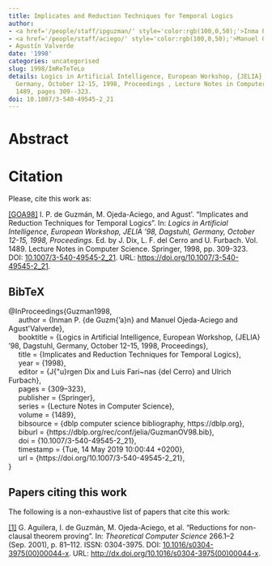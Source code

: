 ```yaml
---
title: Implicates and Reduction Techniques for Temporal Logics
author:
- <a href='/people/staff/ipguzman/' style='color:rgb(100,0,50);'>Inma P. de Guzmán</a>
- <a href='/people/staff/aciego/' style='color:rgb(100,0,50);'>Manuel Ojeda-Aciego</a>
- Agustín Valverde
date: '1998'
categories: uncategorised
slug: 1998/ImReTeTeLo
details: Logics in Artificial Intelligence, European Workshop, {JELIA} '98, Dagstuhl,
  Germany, October 12-15, 1998, Proceedings , Lecture Notes in Computer Science vol.
  1489, pages 309--323.
doi: 10.1007/3-540-49545-2_21
---
```




# Abstract










# Citation
Please, cite this work as:


<a name=bib-Guzman1998></a>[[GOA98]](#cite-Guzman1998) I. P. de Guzmán, M. Ojeda-Aciego, and Agust\'\inValverde. “Implicates and Reduction Techniques for Temporal Logics”. In: _Logics in Artificial Intelligence, European Workshop, JELIA '98, Dagstuhl, Germany, October 12-15, 1998, Proceedings_. Ed. by J. Dix, L. F. del Cerro and U. Furbach. Vol. 1489. Lecture Notes in Computer Science. Springer, 1998, pp. 309-323. DOI: [10.1007/3-540-49545-2\_21](https://doi.org/10.1007%2F3-540-49545-2%5C_21). URL: [https://doi.org/10.1007/3-540-49545-2\_21](https://doi.org/10.1007/3-540-49545-2\_21).

::: {.callout-note appearance="minimal" collapse=true}

## BibTeX

@InProceedings{Guzman1998,<br>&nbsp;&nbsp;&nbsp;&nbsp;  author = {Inman P. {de Guzm{\a'a}n} and Manuel Ojeda-Aciego and Agust\'\in Valverde},<br>&nbsp;&nbsp;&nbsp;&nbsp;  booktitle = {Logics in Artificial Intelligence, European Workshop, {JELIA} '98, Dagstuhl, Germany, October 12-15, 1998, Proceedings},<br>&nbsp;&nbsp;&nbsp;&nbsp;  title = {Implicates and Reduction Techniques for Temporal Logics},<br>&nbsp;&nbsp;&nbsp;&nbsp;  year = {1998},<br>&nbsp;&nbsp;&nbsp;&nbsp;  editor = {J{\"u}rgen Dix and Luis Fari~nas {del Cerro} and Ulrich Furbach},<br>&nbsp;&nbsp;&nbsp;&nbsp;  pages = {309--323},<br>&nbsp;&nbsp;&nbsp;&nbsp;  publisher = {Springer},<br>&nbsp;&nbsp;&nbsp;&nbsp;  series = {Lecture Notes in Computer Science},<br>&nbsp;&nbsp;&nbsp;&nbsp;  volume = {1489},<br>&nbsp;&nbsp;&nbsp;&nbsp;  bibsource = {dblp computer science bibliography, https://dblp.org},<br>&nbsp;&nbsp;&nbsp;&nbsp;  biburl = {https://dblp.org/rec/conf/jelia/GuzmanOV98.bib},<br>&nbsp;&nbsp;&nbsp;&nbsp;  doi = {10.1007/3-540-49545-2\_21},<br>&nbsp;&nbsp;&nbsp;&nbsp;  timestamp = {Tue, 14 May 2019 10:00:44 +0200},<br>&nbsp;&nbsp;&nbsp;&nbsp;  url = {https://doi.org/10.1007/3-540-49545-2\_21},<br>}

:::






## Papers citing this work

The following is a non-exhaustive list of papers that cite this work:


<a name=bib-Aguilera_2001></a>[[1]](#cite-Aguilera_2001) G. Aguilera, I. de Guzmán, M. Ojeda-Aciego, et al. “Reductions for non-clausal theorem proving”. In: _Theoretical Computer Science_ 266.1–2 (Sep. 2001), p. 81–112. ISSN: 0304-3975. DOI: [10.1016/s0304-3975(00)00044-x](https://doi.org/10.1016%2Fs0304-3975%2800%2900044-x). URL: [http://dx.doi.org/10.1016/s0304-3975(00)00044-x](http://dx.doi.org/10.1016/s0304-3975(00)00044-x).


